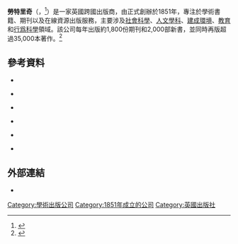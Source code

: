 {{Infobox publisher
| name         = 勞特里奇
| image        = <!-- [[File:Routledge_logo.svg|150px]] 檔案不存在，可從英文維基百科取得 -->
| parent       = {{link-en|泰勒與弗朗西斯|Taylor & Francis}}
| status       = 活躍
| founded      = {{start date and age|1851}}
| founder      = {{link-en|喬治·勞特里奇|George Routledge}}
| successor    = 
| country      = {{flag|大不列顛及愛爾蘭聯合王國}}
| headquarters = [[倫敦|倫敦]]
| distribution = 國際
| keypeople    = 
| publications = {{hlist|學術書籍|[[學術期刊|學術期刊]]}}
| topics       = {{hlist|[[人文學科|人文學科]]|[[社會科學|社會科學]]}}
| genre        = 
| imprints     = 
| revenue      = 
| numemployees = 
| nasdaq       = 
| url          = {{url|routledge.com}}{{en}}
}}
'''勞特里奇'''（{{lang-en|Routledge}}，{{IPAc-en|ˈ|r|aʊ|t|l|ɪ|dʒ}}<ref>{{cite book|last1=Upton |first1=Clive |author-link1=:en:Clive Upton |last2=Kretzschmar, Jr. |first2=William A. |year=2017 |title=The Routledge Dictionary of Pronunciation for Current English |edition=第二版 |page=1164 |publisher=勞特里奇 |ISBN=978-1-138-12566-7 |language=en}}</ref>）是一家英國跨國出版商，由{{link-en|喬治·勞特里奇|George Routledge}}正式創辦於1851年，專注於學術書籍、期刊以及在線資源出版服務，主要涉及[[社會科學|社會科學]]、[[人文學科|人文學科]]、[[建成環境|建成環境]]、[[教育|教育]]和[[行爲科學|行爲科學]]領域。該公司每年出版約1,800份期刊和2,000部新書，並同時再版超過35,000本著作。<ref name=aboutus>{{cite web |title=About Us – Routledge |url=http://www.routledge.com/info/about_us/ |website=勞特里奇 |dead-url=yes |access-date={{dts|2015|2|14}} |language=en |archive-url=https://web.archive.org/web/20150212005033/http://www.routledge.com/info/about_us/ |archive-date=2015-02-12 }}</ref>

==參考資料==
{{refbegin<!--|colwidth=30em-->}}
* {{cite journal|last=Boynton |first=Robert |date=1995-03-04|title=The Routledge Revolution: Has Academic Publishing Gone Tabloid? |url=http://www.robertboynton.com/articleDisplay.php?article_id=24 |journal={{link-en|通用語 (雜志)|Lingua Franca (magazine)|通用語：學術生活評論}} |location={{link-en|默馬勒内克 (紐約州)|Mamaroneck, New York|默馬勒内克}} |publisher=通用語 |volume=5 |issue=3 |pages=24–32 |oclc=61311445 |access-date={{dts|2009|8|21}} |language=en}}

* {{cite book|last1=Clark |first1=Giles N. |last2=Phillips |first2=Angus |year=2008 |title=Inside Book Publishing |edition=第四版 |series=Taylor & Francis e-Library Collection |location=[[泰晤士河畔阿賓頓|阿賓頓]]和[[紐約|紐約]] |publisher=[[勞特里奇|勞特里奇]] |ISBN=978-0-203-34154-4 |oclc=182573667 |language=en}}

* {{cite journal|last=Cope |first=Nigel |date={{dts|1998|11|5}} |title=Books merger yields windfall of £6m |url=http://www.independent.co.uk/news/business/books-merger-yields-windfall-of-pounds-6m-1182898.html |journal=[[獨立報|獨立報]] |location=[[倫敦|倫敦]] |publisher={{link-en|Independent News & Media}} |access-date={{dts|2009|8|21}} |language=en}}

* {{cite book|last=Warburg |first=Fredric |author-link=:en:Fredric Warburg |year=1960 |title=An Occupation for Gentlemen |edition=美國第一版 |location=[[波士頓|波士頓]] |publisher={{link-en|Houghton Mifflin}} |oclc=1201220 |language=en}}

* {{cite book|last=Whipp,  |first=Richard |year=1992 |chapter=Human Resource Management, Competition and Strategy: Some Productive Tensions |editor-last1=Blyton |editor-first1=Paul |editor-last2=Turnbull |editor-first2=Peter |title=Reassessing Human Resource Management |location=倫敦 |publisher=[[賽吉出版公司|賽吉出版公司]] |pages=33–55 |ISBN=0-8039-8697-1 |oclc=28325927 |language=en}}

* {{cite book|last=Sutherland |first=John |author-link=:en:John Sutherland (author) |year=2009 |title=The Longman Companion to Victorian Fiction |edition=第二版 |location=阿賓頓和紐約 |publisher=勞特里奇 |ISBN=978-1-408-20390-3}}
{{refend}}
{{reflist}}

==外部連結==
{{commonscat|Routledge}}
* {{official|https://www.routledge.com/}}{{en}}

[[Category:學術出版公司|Category:學術出版公司]]
[[Category:1851年成立的公司|Category:1851年成立的公司]]
[[Category:英國出版社|Category:英國出版社]]